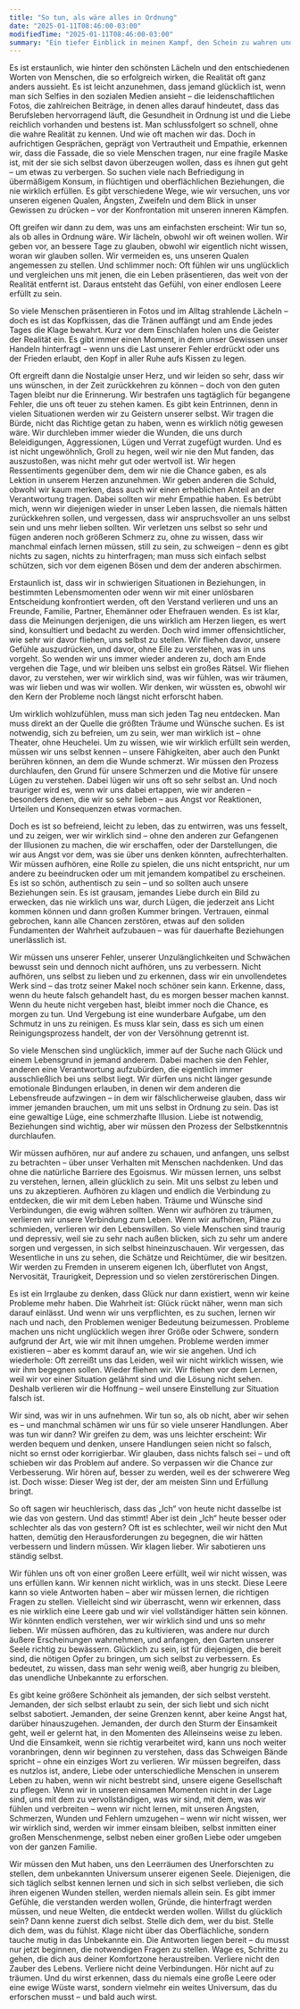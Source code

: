 ```yaml
---
title: "So tun, als wäre alles in Ordnung"
date: "2025-01-11T08:46:00-03:00"
modifiedTime: "2025-01-11T08:46:00-03:00"
summary: "Ein tiefer Einblick in meinen Kampf, den Schein zu wahren und mein wahres Selbst zu finden."
---
```


Es ist erstaunlich, wie hinter den schönsten Lächeln und den entschiedenen Worten von Menschen, die so erfolgreich wirken, die Realität oft ganz anders aussieht. Es ist leicht anzunehmen, dass jemand glücklich ist, wenn man sich Selfies in den sozialen Medien ansieht – die leidenschaftlichen Fotos, die zahlreichen Beiträge, in denen alles darauf hindeutet, dass das Berufsleben hervorragend läuft, die Gesundheit in Ordnung ist und die Liebe reichlich vorhanden und bestens ist. Man schlussfolgert so schnell, ohne die wahre Realität zu kennen. Und wie oft machen wir das. Doch in aufrichtigen Gesprächen, geprägt von Vertrautheit und Empathie, erkennen wir, dass die Fassade, die so viele Menschen tragen, nur eine fragile Maske ist, mit der sie sich selbst davon überzeugen wollen, dass es ihnen gut geht – um etwas zu verbergen. So suchen viele nach Befriedigung in übermäßigem Konsum, in flüchtigen und oberflächlichen Beziehungen, die nie wirklich erfüllen. Es gibt verschiedene Wege, wie wir versuchen, uns vor unseren eigenen Qualen, Ängsten, Zweifeln und dem Blick in unser Gewissen zu drücken – vor der Konfrontation mit unseren inneren Kämpfen.

Oft greifen wir dann zu dem, was uns am einfachsten erscheint: Wir tun so, als ob alles in Ordnung wäre. Wir lächeln, obwohl wir oft weinen wollen. Wir geben vor, an bessere Tage zu glauben, obwohl wir eigentlich nicht wissen, woran wir glauben sollen. Wir vermeiden es, uns unseren Qualen angemessen zu stellen. Und schlimmer noch: Oft fühlen wir uns unglücklich und vergleichen uns mit jenen, die ein Leben präsentieren, das weit von der Realität entfernt ist. Daraus entsteht das Gefühl, von einer endlosen Leere erfüllt zu sein.

So viele Menschen präsentieren in Fotos und im Alltag strahlende Lächeln – doch es ist das Kopfkissen, das die Tränen auffängt und am Ende jedes Tages die Klage bewahrt. Kurz vor dem Einschlafen holen uns die Geister der Realität ein. Es gibt immer einen Moment, in dem unser Gewissen unser Handeln hinterfragt – wenn uns die Last unserer Fehler erdrückt oder uns der Frieden erlaubt, den Kopf in aller Ruhe aufs Kissen zu legen.

Oft ergreift dann die Nostalgie unser Herz, und wir leiden so sehr, dass wir uns wünschen, in der Zeit zurückkehren zu können – doch von den guten Tagen bleibt nur die Erinnerung. Wir bestrafen uns tagtäglich für begangene Fehler, die uns oft teuer zu stehen kamen. Es gibt kein Entrinnen, denn in vielen Situationen werden wir zu Geistern unserer selbst. Wir tragen die Bürde, nicht das Richtige getan zu haben, wenn es wirklich nötig gewesen wäre. Wir durchleben immer wieder die Wunden, die uns durch Beleidigungen, Aggressionen, Lügen und Verrat zugefügt wurden. Und es ist nicht ungewöhnlich, Groll zu hegen, weil wir nie den Mut fanden, das auszustoßen, was nicht mehr gut oder wertvoll ist. Wir hegen Ressentiments gegenüber dem, dem wir nie die Chance gaben, es als Lektion in unserem Herzen anzunehmen. Wir geben anderen die Schuld, obwohl wir kaum merken, dass auch wir einen erheblichen Anteil an der Verantwortung tragen. Dabei sollten wir mehr Empathie haben. Es betrübt mich, wenn wir diejenigen wieder in unser Leben lassen, die niemals hätten zurückkehren sollen, und vergessen, dass wir anspruchsvoller an uns selbst sein und uns mehr lieben sollten. Wir verletzen uns selbst so sehr und fügen anderen noch größeren Schmerz zu, ohne zu wissen, dass wir manchmal einfach lernen müssen, still zu sein, zu schweigen – denn es gibt nichts zu sagen, nichts zu hinterfragen; man muss sich einfach selbst schützen, sich vor dem eigenen Bösen und dem der anderen abschirmen.

Erstaunlich ist, dass wir in schwierigen Situationen in Beziehungen, in bestimmten Lebensmomenten oder wenn wir mit einer unlösbaren Entscheidung konfrontiert werden, oft den Verstand verlieren und uns an Freunde, Familie, Partner, Ehemänner oder Ehefrauen wenden. Es ist klar, dass die Meinungen derjenigen, die uns wirklich am Herzen liegen, es wert sind, konsultiert und bedacht zu werden. Doch wird immer offensichtlicher, wie sehr wir davor fliehen, uns selbst zu stellen. Wir fliehen davor, unsere Gefühle auszudrücken, und davor, ohne Eile zu verstehen, was in uns vorgeht. So wenden wir uns immer wieder anderen zu, doch am Ende vergehen die Tage, und wir bleiben uns selbst ein großes Rätsel. Wir fliehen davor, zu verstehen, wer wir wirklich sind, was wir fühlen, was wir träumen, was wir lieben und was wir wollen. Wir denken, wir wüssten es, obwohl wir den Kern der Probleme noch längst nicht erforscht haben.

Um wirklich wohlzufühlen, muss man sich jeden Tag neu entdecken. Man muss direkt an der Quelle die größten Träume und Wünsche suchen. Es ist notwendig, sich zu befreien, um zu sein, wer man wirklich ist – ohne Theater, ohne Heuchelei. Um zu wissen, wie wir wirklich erfüllt sein werden, müssen wir uns selbst kennen – unsere Fähigkeiten, aber auch den Punkt berühren können, an dem die Wunde schmerzt. Wir müssen den Prozess durchlaufen, den Grund für unsere Schmerzen und die Motive für unsere Lügen zu verstehen. Dabei lügen wir uns oft so sehr selbst an. Und noch trauriger wird es, wenn wir uns dabei ertappen, wie wir anderen – besonders denen, die wir so sehr lieben – aus Angst vor Reaktionen, Urteilen und Konsequenzen etwas vormachen.

Doch es ist so befreiend, leicht zu leben, das zu entwirren, was uns fesselt, und zu zeigen, wer wir wirklich sind – ohne den anderen zur Gefangenen der Illusionen zu machen, die wir erschaffen, oder der Darstellungen, die wir aus Angst vor dem, was sie über uns denken könnten, aufrechterhalten. Wir müssen aufhören, eine Rolle zu spielen, die uns nicht entspricht, nur um andere zu beeindrucken oder um mit jemandem kompatibel zu erscheinen. Es ist so schön, authentisch zu sein – und so sollten auch unsere Beziehungen sein. Es ist grausam, jemandes Liebe durch ein Bild zu erwecken, das nie wirklich uns war, durch Lügen, die jederzeit ans Licht kommen können und dann großen Kummer bringen. Vertrauen, einmal gebrochen, kann alle Chancen zerstören, etwas auf den soliden Fundamenten der Wahrheit aufzubauen – was für dauerhafte Beziehungen unerlässlich ist.

Wir müssen uns unserer Fehler, unserer Unzulänglichkeiten und Schwächen bewusst sein und dennoch nicht aufhören, uns zu verbessern. Nicht aufhören, uns selbst zu lieben und zu erkennen, dass wir ein unvollendetes Werk sind – das trotz seiner Makel noch schöner sein kann. Erkenne, dass, wenn du heute falsch gehandelt hast, du es morgen besser machen kannst. Wenn du heute nicht vergeben hast, bleibt immer noch die Chance, es morgen zu tun. Und Vergebung ist eine wunderbare Aufgabe, um den Schmutz in uns zu reinigen. Es muss klar sein, dass es sich um einen Reinigungsprozess handelt, der von der Versöhnung getrennt ist.

So viele Menschen sind unglücklich, immer auf der Suche nach Glück und einem Lebensgrund in jemand anderem. Dabei machen sie den Fehler, anderen eine Verantwortung aufzubürden, die eigentlich immer ausschließlich bei uns selbst liegt. Wir dürfen uns nicht länger gesunde emotionale Bindungen erlauben, in denen wir dem anderen die Lebensfreude aufzwingen – in dem wir fälschlicherweise glauben, dass wir immer jemanden brauchen, um mit uns selbst in Ordnung zu sein. Das ist eine gewaltige Lüge, eine schmerzhafte Illusion. Liebe ist notwendig, Beziehungen sind wichtig, aber wir müssen den Prozess der Selbstkenntnis durchlaufen.

Wir müssen aufhören, nur auf andere zu schauen, und anfangen, uns selbst zu betrachten – über unser Verhalten mit Menschen nachdenken. Und das ohne die natürliche Barriere des Egoismus. Wir müssen lernen, uns selbst zu verstehen, lernen, allein glücklich zu sein. Mit uns selbst zu leben und uns zu akzeptieren. Aufhören zu klagen und endlich die Verbindung zu entdecken, die wir mit dem Leben haben. Träume und Wünsche sind Verbindungen, die ewig währen sollten. Wenn wir aufhören zu träumen, verlieren wir unsere Verbindung zum Leben. Wenn wir aufhören, Pläne zu schmieden, verlieren wir den Lebenswillen. So viele Menschen sind traurig und depressiv, weil sie zu sehr nach außen blicken, sich zu sehr um andere sorgen und vergessen, in sich selbst hineinzuschauen. Wir vergessen, das Wesentliche in uns zu sehen, die Schätze und Reichtümer, die wir besitzen. Wir werden zu Fremden in unserem eigenen Ich, überflutet von Angst, Nervosität, Traurigkeit, Depression und so vielen zerstörerischen Dingen.

Es ist ein Irrglaube zu denken, dass Glück nur dann existiert, wenn wir keine Probleme mehr haben. Die Wahrheit ist: Glück rückt näher, wenn man sich darauf einlässt. Und wenn wir uns verpflichten, es zu suchen, lernen wir nach und nach, den Problemen weniger Bedeutung beizumessen. Probleme machen uns nicht unglücklich wegen ihrer Größe oder Schwere, sondern aufgrund der Art, wie wir mit ihnen umgehen. Probleme werden immer existieren – aber es kommt darauf an, wie wir sie angehen. Und ich wiederhole: Oft zerreißt uns das Leiden, weil wir nicht wirklich wissen, wie wir ihm begegnen sollen. Wieder fliehen wir. Wir fliehen vor dem Lernen, weil wir vor einer Situation gelähmt sind und die Lösung nicht sehen. Deshalb verlieren wir die Hoffnung – weil unsere Einstellung zur Situation falsch ist.

Wir sind, was wir in uns aufnehmen. Wir tun so, als ob nicht, aber wir sehen es – und manchmal schämen wir uns für so viele unserer Handlungen. Aber was tun wir dann? Wir greifen zu dem, was uns leichter erscheint: Wir werden bequem und denken, unsere Handlungen seien nicht so falsch, nicht so ernst oder korrigierbar. Wir glauben, dass nichts falsch sei – und oft schieben wir das Problem auf andere. So verpassen wir die Chance zur Verbesserung. Wir hören auf, besser zu werden, weil es der schwerere Weg ist. Doch wisse: Dieser Weg ist der, der am meisten Sinn und Erfüllung bringt.

So oft sagen wir heuchlerisch, dass das „Ich“ von heute nicht dasselbe ist wie das von gestern. Und das stimmt! Aber ist dein „Ich“ heute besser oder schlechter als das von gestern? Oft ist es schlechter, weil wir nicht den Mut hatten, demütig den Herausforderungen zu begegnen, die wir hätten verbessern und lindern müssen. Wir klagen lieber. Wir sabotieren uns ständig selbst.

Wir fühlen uns oft von einer großen Leere erfüllt, weil wir nicht wissen, was uns erfüllen kann. Wir kennen nicht wirklich, was in uns steckt. Diese Leere kann so viele Antworten haben – aber wir müssen lernen, die richtigen Fragen zu stellen. Vielleicht sind wir überrascht, wenn wir erkennen, dass es nie wirklich eine Leere gab und wir viel vollständiger hätten sein können. Wir könnten endlich verstehen, wer wir wirklich sind und uns so mehr lieben. Wir müssen aufhören, das zu kultivieren, was andere nur durch äußere Erscheinungen wahrnehmen, und anfangen, den Garten unserer Seele richtig zu bewässern. Glücklich zu sein, ist für diejenigen, die bereit sind, die nötigen Opfer zu bringen, um sich selbst zu verbessern. Es bedeutet, zu wissen, dass man sehr wenig weiß, aber hungrig zu bleiben, das unendliche Unbekannte zu erforschen.

Es gibt keine größere Schönheit als jemanden, der sich selbst versteht. Jemanden, der sich selbst erlaubt zu sein, der sich liebt und sich nicht selbst sabotiert. Jemanden, der seine Grenzen kennt, aber keine Angst hat, darüber hinauszugehen. Jemanden, der durch den Sturm der Einsamkeit geht, weil er gelernt hat, in den Momenten des Alleinseins weise zu leben. Und die Einsamkeit, wenn sie richtig verarbeitet wird, kann uns noch weiter voranbringen, denn wir beginnen zu verstehen, dass das Schweigen Bände spricht – ohne ein einziges Wort zu verlieren. Wir müssen begreifen, dass es nutzlos ist, andere, Liebe oder unterschiedliche Menschen in unserem Leben zu haben, wenn wir nicht bestrebt sind, unsere eigene Gesellschaft zu pflegen. Wenn wir in unseren einsamen Momenten nicht in der Lage sind, uns mit dem zu vervollständigen, was wir sind, mit dem, was wir fühlen und verbreiten – wenn wir nicht lernen, mit unseren Ängsten, Schmerzen, Wunden und Fehlern umzugehen – wenn wir nicht wissen, wer wir wirklich sind, werden wir immer einsam bleiben, selbst inmitten einer großen Menschenmenge, selbst neben einer großen Liebe oder umgeben von der ganzen Familie.

Wir müssen den Mut haben, uns den Leerräumen des Unerforschten zu stellen, dem unbekannten Universum unserer eigenen Seele. Diejenigen, die sich täglich selbst kennen lernen und sich in sich selbst verlieben, die sich ihren eigenen Wunden stellen, werden niemals allein sein. Es gibt immer Gefühle, die verstanden werden wollen, Gründe, die hinterfragt werden müssen, und neue Welten, die entdeckt werden wollen. Willst du glücklich sein? Dann kenne zuerst dich selbst. Stelle dich dem, wer du bist. Stelle dich dem, was du fühlst. Klage nicht über das Oberflächliche, sondern tauche mutig in das Unbekannte ein. Die Antworten liegen bereit – du musst nur jetzt beginnen, die notwendigen Fragen zu stellen. Wage es, Schritte zu gehen, die dich aus deiner Komfortzone heraustreiben. Verliere nicht den Zauber des Lebens. Verliere nicht deine Verbindungen. Hör nicht auf zu träumen. Und du wirst erkennen, dass du niemals eine große Leere oder eine ewige Wüste warst, sondern vielmehr ein weites Universum, das du erforschen musst – und bald auch wirst.